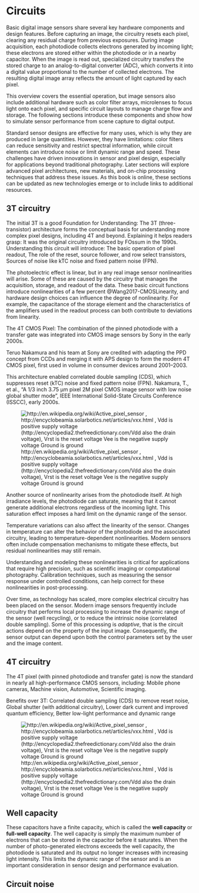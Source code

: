 # Circuits {#sec-sensors-circuits}

Basic digital image sensors share several key hardware components and design features. Before capturing an image, the circuitry resets each pixel, clearing any residual charge from previous exposures. During image acquisition, each photodiode collects electrons generated by incoming light; these electrons are stored either within the photodiode or in a nearby capacitor. When the image is read out, specialized circuitry transfers the stored charge to an analog-to-digital converter (ADC), which converts it into a digital value proportional to the number of collected electrons. The resulting digital image array reflects the amount of light captured by each pixel.

This overview covers the essential operation, but image sensors also include additional hardware such as color filter arrays, microlenses to focus light onto each pixel, and specific circuit layouts to manage charge flow and storage. The following sections introduce these components and show how to simulate sensor performance from scene capture to digital output.

Standard sensor designs are effective for many uses, which is why they are produced in large quantities. However, they have limitations: color filters can reduce sensitivity and restrict spectral information, while circuit elements can introduce noise or limit dynamic range and speed. These challenges have driven innovations in sensor and pixel design, especially for applications beyond traditional photography. Later sections will explore advanced pixel architectures, new materials, and on-chip processing techniques that address these issues. As this book is online, these sections can be updated as new technologies emerge or to include links to additional resources.

## 3T circuitry
The initial 3T is a good Foundation for Understanding:
The 3T (three-transistor) architecture forms the conceptual basis for understanding more complex pixel designs, including 4T and beyond. Explaining it helps readers grasp:
It was the original circuitry introduced by FOssum in the 1990s. Understanding this circuit will introduce: The basic operation of pixel readout, The role of the reset, source follower, and row select transistors, Sources of noise like kTC noise and fixed pattern noise (FPN).

The photoelectric effect is linear, but in any real image sensor nonlinearities will arise. Some of these are caused by the circuitry that manages the acquisition, storage, and readout of the data. These basic circuit functions introduce nonlinearities of a few percent @Wang2017-CMOSLinearity, and hardware design choices can influence the degree of nonlinearity. For example, the capacitance of the storage element and the characteristics of the amplifiers used in the readout process can both contribute to deviations from linearity.

The 4T CMOS Pixel:
The combination of the pinned photodiode with a transfer gate was integrated into CMOS image sensors by Sony in the early 2000s.

Teruo Nakamura and his team at Sony are credited with adapting the PPD concept from CCDs and merging it with APS design to form the modern 4T CMOS pixel, first used in volume in consumer devices around 2001–2003.

This architecture enabled correlated double sampling (CDS), which suppresses reset (kTC) noise and fixed pattern noise (FPN).
Nakamura, T., et al., "A 1/3 inch 3.75 µm pixel 2M pixel CMOS image sensor with low noise global shutter mode", IEEE International Solid-State Circuits Conference (ISSCC), early 2000s.

![http://en.wikipedia.org/wiki/Active_pixel_sensor , http://encyclobeamia.solarbotics.net/articles/vxx.html , 
Vdd is positive supply voltage  (http://encyclopedia2.thefreedictionary.com/Vdd also the drain voltage), Vrst is the reset voltage Vee is the negative supply voltage Ground is ground
](images/sensors/03-3T-circuit.png)

Another source of nonlinearity arises from the photodiode itself. At high irradiance levels, the photodiode can saturate, meaning that it cannot generate additional electrons regardless of the incoming light. This saturation effect imposes a hard limit on the dynamic range of the sensor.

Temperature variations can also affect the linearity of the sensor. Changes in temperature can alter the behavior of the photodiode and the associated circuitry, leading to temperature-dependent nonlinearities. Modern sensors often include compensation mechanisms to mitigate these effects, but residual nonlinearities may still remain.

Understanding and modeling these nonlinearities is critical for applications that require high precision, such as scientific imaging or computational photography. Calibration techniques, such as measuring the sensor response under controlled conditions, can help correct for these nonlinearities in post-processing.

Over time, as technology has scaled, more complex electrical circuitry has been placed on the sensor. Modern image sensors frequently include circuitry that performs local processing to increase the dynamic range of the sensor (well recycling), or to reduce the intrinsic noise (correlated double sampling). Some of this processing is *adaptive*, that is the circuit actions depend on the property of the input image. Consequently, the sensor output can depend upon both the control parameters set by the user and the image content.

## 4T circuitry
The 4T pixel (with pinned photodiode and transfer gate) is now the standard in nearly all high-performance CMOS sensors, including: Mobile phone cameras, Machine vision, Automotive, Scientific imaging.

Benefits over 3T: Correlated double sampling (CDS) to remove reset noise, Global shutter (with additional circuitry), Lower dark current and improved quantum efficiency, Better low-light performance and dynamic range

![http://en.wikipedia.org/wiki/Active_pixel_sensor , http://encyclobeamia.solarbotics.net/articles/vxx.html , 
Vdd is positive supply voltage  (http://encyclopedia2.thefreedictionary.com/Vdd also the drain voltage), Vrst is the reset voltage Vee is the negative supply voltage Ground is ground
](images/sensors/03-4T-circuit.png)

## Well capacity

These capacitors have a finite capacity, which is called the **well capacity** or **full-well capacity**. The well capacity is simply the maximum number of electrons that can be stored in the capacitor before it saturates. When the number of photo-generated electrons exceeds the well capacity, the photodiode is saturated and its output no longer increases with increasing light intensity. This limits the dynamic range of the sensor and is an important consideration in sensor design and performance evaluation.

## Circuit noise